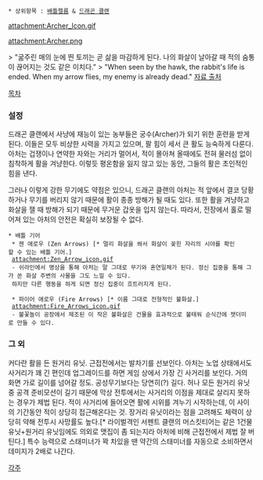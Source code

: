  * 상위항목 : [[배틀렐름]] & [[드래곤 클랜]]

{{{+1 '''Archer''' }}}

attachment:Archer_lcon.gif

attachment:Archer.png

> "굶주린 매의 눈에 띈 토끼는 곧 삶을 마감하게 된다. 나의 화살이 날아갈 때 적의 숨통이 끊어지는 것도 같은 이치다."
> "When seen by the hawk, the rabbit's life is ended. When my arrow flies, my enemy is already dead."
[http://battlerealms.wikia.com/wiki/Archer  자료 출처]

[[목차]]

=== 설정 ===
드래곤 클랜에서 사냥에 재능이 있는 농부들은 궁수(Archer)가 되기 위한 훈련을 받게 된다. 이들은 모두 비상한 시력을 가지고 있으며, 팔 힘이 세서 큰 활도 능숙하게 다룬다. 아처는 겁쟁이나 연약한 자와는 거리가 멀어서, 적이 몰아쳐 올때에도 전혀 물러섬 없이 침착하게 활을 겨냥한다. 이렇듯 평온함을 잃지 않고 있는 동안, 그들의 활은 초인적인 힘을 낸다. 

그러나 이렇게 강한 무기에도 약점은 있으니, 드래곤 클랜의 아처는 적 앞에서 결코 당황하거나 무기를 버리지 않기 때문에 활이 종종 방해가 될 때도 있다. 
또한 활을 겨냥하고 화살을 잴 때 방해가 되기 때문에 무거운 갑옷을 입지 않는다. 따라서, 전장에서 홀로 떨어져 있는 아처의 안전은 확실히 보장될 수 없다. 

 * 배틀 기어
  * 젠 애로우 (Zen Arrows) [* 멀리 화살을 쏴서 화살이 꽂힌 자리의 시야를 확인할 수 있는 배틀 기어.]
  attachment:Zen_Arrow_icon.gif
  - 쉬라인에서 명상을 통해 아처는 말 그대로 무기와 혼연일체가 된다. 정신 집중을 통해 그가 쏜 화살 주변의 사물을 그도 느낄 수 있다. 
  하지만 다른 행동을 하게 되면 정신 집중이 흐트러지게 된다. 

  * 파이어 애로우 (Fire Arrows) [* 이름 그대로 전형적인 불화살.]
  attachment:Fire_Arrows_icon.gif
  - 불꽃놀이 공장에서 제조된 이 작은 불화살은 건물을 효과적으로 불태워 순식간에 잿더미로 만들 수 있다. 

=== 그 외 ===
커다란 활을 든 원거리 유닛. 근접전에서는 발차기를 선보인다. 아처는 노업 상태에서도 사거리가 꽤 긴 편인데 업그레이드를 하면 게임 상에서 가장 긴 사거리를 보인다. 거의 화면 가로 길이를 넘어갈 정도. 공성무기보다는 당연히(?) 길다. 허나 모든 원거리 유닛 중 공격 준비모션이 길기 때문에 막상 전투에서는 사거리의 이점을 제대로 살리지 못하는 경우가 제법 된다. 적이 사거리에 들어오면 활에 시위를 겨누기 시작하는데, 이 사이의 기간동안 적이 상당히 접근해온다는 것. 장거리 유닛이라는 점을 고려해도 체력이 상당히 약해 전투시 사망률도 높다.[* 라이벌격인 서펜트 클랜의 머스킷티어는 같은 1건물 유닛+원거리 유닛임에도 의외로 맷집이 좀 되는지라 아처에 비해 근접전에서 제법 잘 버틴다.]
특수 능력으로 스태미너가 꽉 차있을 땐 약간의 스태미너를 자동으로 소비하면서 데미지가 2배로 나간다. 

[[각주]]
